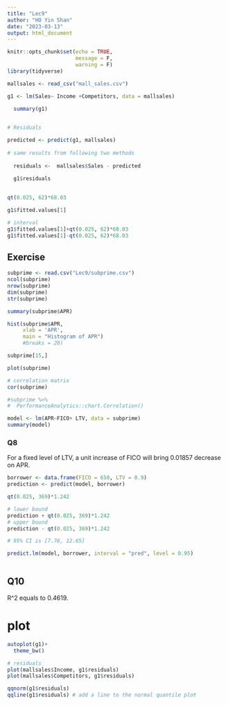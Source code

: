 ```yaml
---
title: "Lec9"
author: "HO Yin Shan"
date: "2023-03-13"
output: html_document
---
```


```r
knitr::opts_chunk$set(echo = TRUE,
                      message = F,
                      warning = F)
library(tidyverse)
```


```r
mallsales <- read_csv("mall_sales.csv")
```


```r
g1 <- lm(Sales~ Income +Competitors, data = mallsales)

  summary(g1)
  
```


```r
# Residuals

predicted <- predict(g1, mallsales)
  
# same results from following two methods
  
  residuals <-  mallsales$Sales - predicted
  
  g1$residuals
  
```



```r
qt(0.025, 62)*68.03

g1$fitted.values[1]

# interval
g1$fitted.values[1]+qt(0.025, 62)*68.03
g1$fitted.values[1]-qt(0.025, 62)*68.03
```

## Exercise

```r
subprime <- read.csv("Lec9/subprime.csv")
ncol(subprime)
nrow(subprime)
dim(subprime)
str(subprime)
```


```r
summary(subprime$APR)
```

```r
hist(subprime$APR, 
     xlab = 'APR',
     main = "Histogram of APR")
     #breaks = 20)
```

```r
subprime[15,]
```

```r
plot(subprime)
```

```r
# correlation matrix
cor(subprime)

#subprime %>% 
#  PerformanceAnalytics::chart.Correlation()
```

```r
model <- lm(APR~FICO+ LTV, data = subprime)
summary(model)
```

### Q8
For a fixed level of LTV, a unit increase of FICO will bring 0.01857 decrease on APR.

```r
borrower <- data.frame(FICO = 650, LTV = 0.9)
prediction <- predict(model, borrower)

qt(0.025, 369)*1.242

# lower bound
prediction + qt(0.025, 369)*1.242
# upper bound
prediction - qt(0.025, 369)*1.242

# 95% CI is [7.76, 12.65]

predict.lm(model, borrower, interval = "pred", level = 0.95)

```


```r
```

## Q10
R^2 equals to  0.4619.


# plot

```r
autoplot(g1)+ 
  theme_bw()
```

```r
# residuals 
plot(mallsales$Income, g1$residuals) 
plot(mallsales$Competitors, g1$residuals)
```

```r
qqnorm(g1$residuals)
qqline(g1$residuals) # add a line to the normal quantile plot
```

